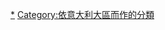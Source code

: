 {{Commons category|Visitor attractions in Italy by region}}

[[Category:意大利旅游景点|*]]
[[Category:依意大利大區而作的分類|Category:依意大利大區而作的分類]]